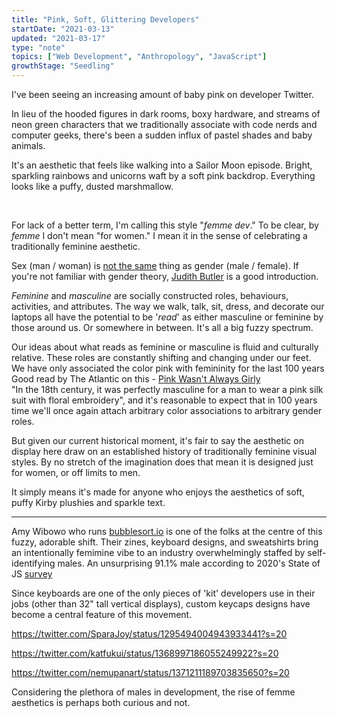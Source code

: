 ```yaml
---
title: "Pink, Soft, Glittering Developers"
startDate: "2021-03-13"
updated: "2021-03-17"
type: "note"
topics: ["Web Development", "Anthropology", "JavaScript"]
growthStage: "Seedling"
---
```


I've been seeing an increasing amount of baby pink on developer Twitter.

In lieu of the hooded figures in dark rooms, boxy hardware, and streams of neon green characters that we traditionally associate with code nerds and computer geeks, there's been a sudden influx of pastel shades and baby animals.

It's an aesthetic that feels like walking into a Sailor Moon episode. Bright, sparkling rainbows and unicorns waft by a soft pink backdrop. Everything looks like a puffy, dusted marshmallow.

<br />

<TwoColumn margin="2em auto 1em" alignItems="align-top">

<BasicImage
    width="420px"
    showalt
    alt="Git It Gurl designs created by Amy Wibowo"
    src="https://res.cloudinary.com/dxj9qr5gj/image/upload/v1615658712/maggieappleton.com/notes/femme-dev/git_it_gurl_1024x1024_2x_zy6vyi.jpg"
/>

<BasicImage
    width="420px"
    showalt
    alt="Programming zines created by Amy Wibowo"
    src="https://res.cloudinary.com/dxj9qr5gj/image/upload/v1615658722/maggieappleton.com/notes/femme-dev/c2_1024x1024_2x_mpb5l5.jpg"
/>

</TwoColumn>

For lack of a better term, I'm calling this style "_femme dev_."
To be clear, by _femme_ I don't mean "for women." I mean it in the sense of celebrating a traditionally feminine aesthetic.

Sex (man / woman) is [not the same](https://en.wikipedia.org/wiki/Sex_and_gender_distinction) thing as gender (male / female). If you're not familiar with gender theory, [Judith Butler](https://en.wikipedia.org/wiki/Gender_Trouble) is a good introduction.

_Feminine_ and _masculine_ are socially constructed roles, behaviours, activities, and attributes. The way we walk, talk, sit, dress, and decorate our laptops all have the potential to be '_read_' as either masculine or feminine by those around us. Or somewhere in between. It's all a big fuzzy spectrum.

Our ideas about what reads as feminine or masculine is fluid and culturally relative. These roles are constantly shifting and changing under our feet. We have only associated the color pink with femininity for the last 100 years <Footnote idName={1}>Good read by The Atlantic on this - [Pink Wasn't Always Girly](https://www.theatlantic.com/sexes/archive/2013/08/pink-wasnt-always-girly/278535/)<br/>"In the 18th century, it was perfectly masculine for a man to wear a pink silk suit with floral embroidery"</Footnote>, and it's reasonable to expect that in 100 years time we'll once again attach arbitrary color associations to arbitrary gender roles.

But given our current historical moment, it's fair to say the aesthetic on display here draw on an established history of traditionally feminine visual styles. By no stretch of the imagination does that mean it is designed just for women, or off limits to men.

It simply means it's made for anyone who enjoys the aesthetics of soft, puffy Kirby plushies and sparkle text.

---

Amy Wibowo who runs [bubblesort.io](https://shop.bubblesort.io/) is one of the folks at the centre of this fuzzy, adorable shift. Their zines, keyboard designs, and sweatshirts bring an intentionally femimine vibe to an industry overwhelmingly staffed by self-identifying males. <Footnote idName={2}>An unsurprising 91.1% male according to 2020's State of JS [survey](https://2020.stateofjs.com/en-US/demographics/gender) </Footnote>

Since keyboards are one of the only pieces of 'kit' developers use in their jobs (other than 32" tall vertical displays), custom keycaps designs have become a central feature of this movement.

<BasicImage src="https://res.cloudinary.com/dxj9qr5gj/image/upload/v1615658717/maggieappleton.com/notes/femme-dev/EfqE7d1UYAAd1Nk_qbahzg.jpg" />

https://twitter.com/SparaJoy/status/1295494004943933441?s=20

https://twitter.com/katfukui/status/1368997186055249922?s=20

https://twitter.com/nemupanart/status/1371211189703835650?s=20

<BasicImage src="https://res.cloudinary.com/dxj9qr5gj/image/upload/v1615658708/maggieappleton.com/notes/femme-dev/compute_cuter_-_a_guide_to_cute-ifying_your_computer_xu8th0.png" />

Considering the plethora of males in development, the rise of femme aesthetics is perhaps both curious and not.

<ComingSoon />
